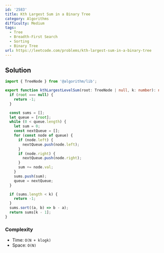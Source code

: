 ```yaml
---
id: '2583'
title: Kth Largest Sum in a Binary Tree
category: Algorithms
difficulty: Medium
tags:
  - Tree
  - Breadth-First Search
  - Sorting
  - Binary Tree
url: https://leetcode.com/problems/kth-largest-sum-in-a-binary-tree
---
```


## Solution

```typescript showLineNumbers
import { TreeNode } from '@algorithm/lib';

export function kthLargestLevelSum(root: TreeNode | null, k: number): number {
  if (root === null) {
    return -1;
  }

  const sums = [];
  let queue = [root];
  while (0 < queue.length) {
    let sum = 0;
    const nextQueue = [];
    for (const node of queue) {
      if (node.left) {
        nextQueue.push(node.left);
      }
      if (node.right) {
        nextQueue.push(node.right);
      }
      sum += node.val;
    }
    sums.push(sum);
    queue = nextQueue;
  }

  if (sums.length < k) {
    return -1;
  }
  sums.sort((a, b) => b - a);
  return sums[k - 1];
}
```

### Complexity

- Time: `O(N + klogk)`
- Space: `O(N)`
